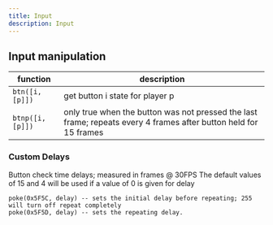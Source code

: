 ```yaml
---
title: Input
description: Input
---
```


## Input manipulation
| function |  description |
|---|---|
| `btn([i, [p]])` | get button i state for player p |
| `btnp([i, [p]])` | only true when the button was not pressed the last frame; repeats every 4 frames after button held for 15 frames |

### Custom Delays
Button check time delays; measured in frames @ 30FPS
The default values of 15 and 4 will be used if a value of 0 is given for delay

```
poke(0x5F5C, delay) -- sets the initial delay before repeating; 255 will turn off repeat completely
poke(0x5F5D, delay) -- sets the repeating delay.
```